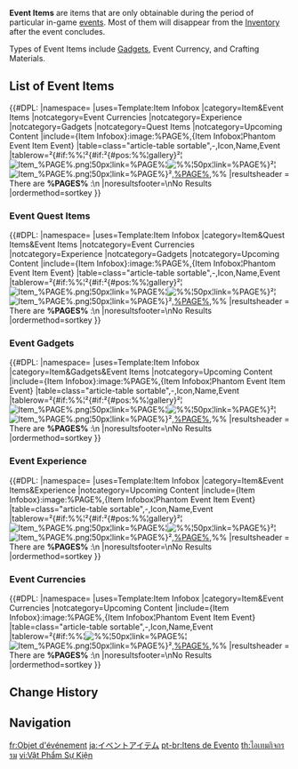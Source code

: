 {{Terminology Infobox
|type         = Item Types
}}
'''Event Items''' are items that are only obtainable during the period of particular in-game [[events]]. Most of them will disappear from the [[Inventory]] after the event concludes.

Types of Event Items include [[Gadgets]], Event Currency, and Crafting Materials.

==List of Event Items==
{{#DPL:
|namespace=
|uses=Template:Item Infobox
|category=Item&Event Items
|notcategory=Event Currencies
|notcategory=Experience
|notcategory=Gadgets
|notcategory=Quest Items
|notcategory=Upcoming Content
|include={Item Infobox}:image:%PAGE%,{Item Infobox¦Phantom Event Item Event}
|table=class="article-table sortable",-,Icon,Name,Event
|tablerow=²{#if:%%¦²{#if:²{#pos:%%¦gallery}²¦[[File:Item %PAGE%.png¦50px¦link=%PAGE%]]¦[[File:%%¦50px¦link=%PAGE%]]}²¦[[File:Item %PAGE%.png¦50px¦link=%PAGE%]]}²,[[%PAGE%]],%%
|resultsheader   = There are '''%PAGES%''' {{{header|Event Items}}}:\n
|noresultsfooter=\nNo Results
|ordermethod=sortkey
}}

===Event Quest Items===
{{#DPL:
|namespace=
|uses=Template:Item Infobox
|category=Item&Quest Items&Event Items
|notcategory=Event Currencies
|notcategory=Experience
|notcategory=Gadgets
|notcategory=Upcoming Content
|include={Item Infobox}:image:%PAGE%,{Item Infobox¦Phantom Event Item Event}
|table=class="article-table sortable",-,Icon,Name,Event
|tablerow=²{#if:%%¦²{#if:²{#pos:%%¦gallery}²¦[[File:Item %PAGE%.png¦50px¦link=%PAGE%]]¦[[File:%%¦50px¦link=%PAGE%]]}²¦[[File:Item %PAGE%.png¦50px¦link=%PAGE%]]}²,[[%PAGE%]],%%
|resultsheader   = There are '''%PAGES%''' {{{header|[[Quest Item]]s unique to events}}}:\n
|noresultsfooter=\nNo Results
|ordermethod=sortkey
}}

===Event Gadgets===
{{Main|Gadget#Event Only}}
{{#DPL:
|namespace=
|uses=Template:Item Infobox
|category=Item&Gadgets&Event Items
|notcategory=Upcoming Content
|include={Item Infobox}:image:%PAGE%,{Item Infobox¦Phantom Event Item Event}
|table=class="article-table sortable",-,Icon,Name,Event
|tablerow=²{#if:%%¦²{#if:²{#pos:%%¦gallery}²¦[[File:Item %PAGE%.png¦50px¦link=%PAGE%]]¦[[File:%%¦50px¦link=%PAGE%]]}²¦[[File:Item %PAGE%.png¦50px¦link=%PAGE%]]}²,[[%PAGE%]],%%
|resultsheader   = There are '''%PAGES%''' {{{header|Gadgets unique to events}}}:\n
|noresultsfooter=\nNo Results
|ordermethod=sortkey
}}

===Event Experience===
{{Main|Experience#Events}}
{{#DPL:
|namespace=
|uses=Template:Item Infobox
|category=Item&Event Items&Experience
|notcategory=Upcoming Content
|include={Item Infobox}:image:%PAGE%,{Item Infobox¦Phantom Event Item Event}
|table=class="article-table sortable",-,Icon,Name,Event
|tablerow=²{#if:%%¦²{#if:²{#pos:%%¦gallery}²¦[[File:Item %PAGE%.png¦50px¦link=%PAGE%]]¦[[File:%%¦50px¦link=%PAGE%]]}²¦[[File:Item %PAGE%.png¦50px¦link=%PAGE%]]}²,[[%PAGE%]],%%
|resultsheader   = There are '''%PAGES%''' {{{header|types of Event Experience}}}:\n
|noresultsfooter=\nNo Results
|ordermethod=sortkey
}}

===Event Currencies===
{{Main|Event Currencies}}
{{#DPL:
|namespace=
|uses=Template:Item Infobox
|category=Item&Event Currencies
|notcategory=Upcoming Content
|include={Item Infobox}:image:%PAGE%,{Item Infobox¦Phantom Event Item Event}
|table=class="article-table sortable",-,Icon,Name,Event
|tablerow=²{#if:%%¦[[File:%%¦50px¦link=%PAGE%]]¦[[File:Item %PAGE%.png¦50px¦link=%PAGE%]]}²,[[%PAGE%]],%%
|resultsheader   = There are '''%PAGES%''' {{{header|types of Event Currencies}}}:\n
|noresultsfooter=\nNo Results
|ordermethod=sortkey
}}

==Change History==
{{Change History|1.1}}

==Navigation==
{{Precious Navbox|all}}

[[Category:Event Items| ]]

[[fr:Objet d'événement]]
[[ja:イベントアイテム]]
[[pt-br:Itens de Evento]]
[[th:ไอเทมกิจกรรม]]
[[vi:Vật Phẩm Sự Kiện]]